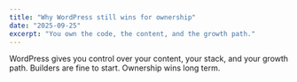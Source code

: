 ```yaml
---
title: "Why WordPress still wins for ownership"
date: "2025-09-25"
excerpt: "You own the code, the content, and the growth path."
---
```


WordPress gives you control over your content, your stack, and your growth path. Builders are fine to start. Ownership wins long term.
